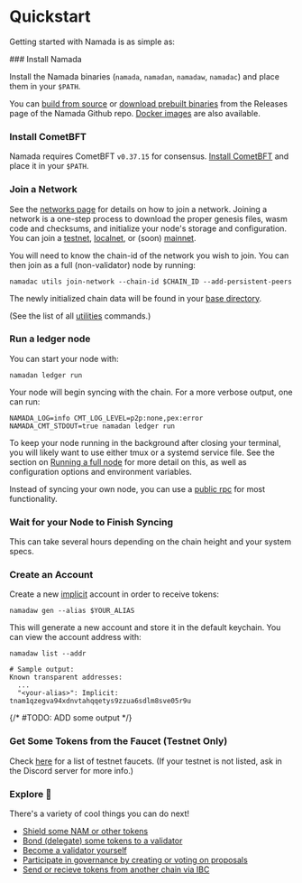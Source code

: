 
# Quickstart

Getting started with Namada is as simple as:  

<Steps>
### Install Namada
 
Install the Namada binaries (`namada`, `namadan`, `namadaw`, `namadac`) and place them in your `$PATH`.  

You can [build from source](./install/source.mdx) or [download prebuilt binaries](./install/binaries.mdx) from the Releases page of the Namada Github repo.
[Docker images](./install/docker.mdx) are also available.
 
### Install CometBFT
 
Namada requires CometBFT `v0.37.15` for consensus. [Install CometBFT](./installing-cometbft.mdx) and place it in your `$PATH`.

### Join a Network
 
See the [networks page](../networks.mdx) for details on how to join a network. Joining a network is a one-step process to download the proper genesis files, wasm code and checksums, and initialize your node's storage and configuration.
You can join a [testnet](../networks/testnets.mdx), [localnet](../operators/networks/local-network.mdx), or (soon) [mainnet](../networks/mainnets.mdx).  

You will need to know the chain-id of the network you wish to join. You can then join as a full (non-validator) node by running:
```shell copy
namadac utils join-network --chain-id $CHAIN_ID --add-persistent-peers
```

The newly initialized chain data will be found in your [base directory](../operators/ledger/base-directory.mdx).  

(See the list of all [utilities](../utils.mdx) commands.)

### Run a ledger node

You can start your node with:

```shell copy
namadan ledger run
```
Your node will begin syncing with the chain.
For a more verbose output, one can run:

```shell copy
NAMADA_LOG=info CMT_LOG_LEVEL=p2p:none,pex:error NAMADA_CMT_STDOUT=true namadan ledger run
```
To keep your node running in the background after closing your terminal, you will likely want to use either tmux or a systemd service file.
See the section on [Running a full node](../operators/ledger/running-a-full-node.mdx) for more detail on this, as well as configuration options and environment variables.  

Instead of syncing your own node, you can use a [public rpc](./public-rpc.mdx) for most functionality.

### Wait for your Node to Finish Syncing
This can take several hours depending on the chain height and your system specs.

### Create an Account
 
Create a new [implicit](../users/transparent-accounts.mdx) account in order to receive tokens:

```shell copy
namadaw gen --alias $YOUR_ALIAS
```
This will generate a new account and store it in the default keychain. You can view the account address with:

```shell copy
namadaw list --addr

# Sample output:
Known transparent addresses:
  ...
  "<your-alias>": Implicit: tnam1qzegva94xdnvtahqqetys9zzua6sdlm8sve05r9u
```

{/* #TODO: ADD some output */}

### Get Some Tokens from the Faucet (Testnet Only)
 
Check [here](../networks/testnets/faucet.mdx) for a list of testnet faucets.
(If your testnet is not listed, ask in the Discord server for more info.)

### Explore 🚀

There's a variety of cool things you can do next!
- [Shield some NAM or other tokens](../users/shielded-accounts/shielded-transfers.mdx)
- [Bond (delegate) some tokens to a validator](../users/delegators.mdx)
- [Become a validator yourself](../operators/validators.mdx)
- [Participate in governance by creating or voting on proposals](../users/governance.mdx)
- [Send or recieve tokens from another chain via IBC](../users/ibc.mdx)
</Steps>
